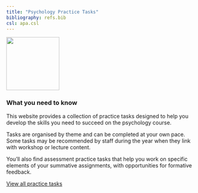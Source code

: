 ```yaml
---
title: "Psychology Practice Tasks"
bibliography: refs.bib
csl: apa.csl
---
```


![](images/PNG%20UoP%20Logo_LA_Colour_School%20of%20Psychology.png){width="10em"}

::: column-margin
<!-- ![](images/bpplogo.png){width=80%} -->
:::

### What you need to know

This website provides a collection of practice tasks designed to help you develop the skills you need to succeed on the psychology course. 

Tasks are organised by theme and can be completed at your own pace. Some tasks may be recommended by staff during the year when they link with workshop or lecture content.

You'll also find assessment practice tasks that help you work on specific elements of your summative assignments, with opportunities for formative feedback.

[View all practice tasks](tasks.html){.btn .btn-primary .btn-lg}
